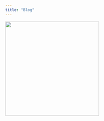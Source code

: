 ```yaml
---
title: "Blog"
---
```


<p><a href="hello20blog.html"><left><img src= "hello20.jpg" width=300></left></a></p>